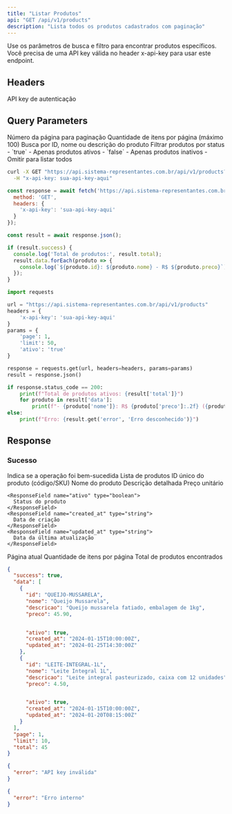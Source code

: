 ```yaml
---
title: "Listar Produtos"
api: "GET /api/v1/products"
description: "Lista todos os produtos cadastrados com paginação"
---
```


<Tip>
Use os parâmetros de busca e filtro para encontrar produtos específicos.
</Tip>

<Warning>
Você precisa de uma API key válida no header x-api-key para usar este endpoint.
</Warning>

## Headers

<ParamField header="x-api-key" type="string" required>
  API key de autenticação
</ParamField>

## Query Parameters

<ParamField query="page" type="number" default="1">
  Número da página para paginação
</ParamField>

<ParamField query="limit" type="number" default="20">
  Quantidade de itens por página (máximo 100)
</ParamField>

<ParamField query="search" type="string">
  Busca por ID, nome ou descrição do produto
</ParamField>

<ParamField query="ativo" type="boolean">
  Filtrar produtos por status
  - `true` - Apenas produtos ativos
  - `false` - Apenas produtos inativos
  - Omitir para listar todos
</ParamField>

<RequestExample>

```bash cURL
curl -X GET "https://api.sistema-representantes.com.br/api/v1/products?page=1&limit=10&ativo=true" \
  -H "x-api-key: sua-api-key-aqui"
```

```javascript JavaScript
const response = await fetch('https://api.sistema-representantes.com.br/api/v1/products?search=queijo', {
  method: 'GET',
  headers: {
    'x-api-key': 'sua-api-key-aqui'
  }
});

const result = await response.json();

if (result.success) {
  console.log('Total de produtos:', result.total);
  result.data.forEach(produto => {
    console.log(`${produto.id}: ${produto.nome} - R$ ${produto.preco}`);
  });
}
```

```python Python
import requests

url = "https://api.sistema-representantes.com.br/api/v1/products"
headers = {
    'x-api-key': 'sua-api-key-aqui'
}
params = {
    'page': 1,
    'limit': 50,
    'ativo': 'true'
}

response = requests.get(url, headers=headers, params=params)
result = response.json()

if response.status_code == 200:
    print(f"Total de produtos ativos: {result['total']}")
    for produto in result['data']:
        print(f"- {produto['nome']}: R$ {produto['preco']:.2f} ({produto['unidade']})")
else:
    print(f"Erro: {result.get('error', 'Erro desconhecido')}")
```

</RequestExample>

## Response

### Sucesso

<ResponseField name="success" type="boolean">
  Indica se a operação foi bem-sucedida
</ResponseField>

<ResponseField name="data" type="array">
  Lista de produtos
  
  <Expandable title="Estrutura do produto">
    <ResponseField name="id" type="string">
      ID único do produto (código/SKU)
    </ResponseField>
    <ResponseField name="nome" type="string">
      Nome do produto
    </ResponseField>
    <ResponseField name="descricao" type="string">
      Descrição detalhada
    </ResponseField>
    <ResponseField name="preco" type="number">
      Preço unitário
    </ResponseField>


    <ResponseField name="ativo" type="boolean">
      Status do produto
    </ResponseField>
    <ResponseField name="created_at" type="string">
      Data de criação
    </ResponseField>
    <ResponseField name="updated_at" type="string">
      Data da última atualização
    </ResponseField>
  </Expandable>
</ResponseField>

<ResponseField name="page" type="number">
  Página atual
</ResponseField>

<ResponseField name="limit" type="number">
  Quantidade de itens por página
</ResponseField>

<ResponseField name="total" type="number">
  Total de produtos encontrados
</ResponseField>

<ResponseExample>

```json 200 - Sucesso
{
  "success": true,
  "data": [
    {
      "id": "QUEIJO-MUSSARELA",
      "nome": "Queijo Mussarela",
      "descricao": "Queijo mussarela fatiado, embalagem de 1kg",
      "preco": 45.90,


      "ativo": true,
      "created_at": "2024-01-15T10:00:00Z",
      "updated_at": "2024-01-25T14:30:00Z"
    },
    {
      "id": "LEITE-INTEGRAL-1L",
      "nome": "Leite Integral 1L",
      "descricao": "Leite integral pasteurizado, caixa com 12 unidades",
      "preco": 4.50,


      "ativo": true,
      "created_at": "2024-01-15T10:00:00Z",
      "updated_at": "2024-01-20T08:15:00Z"
    }
  ],
  "page": 1,
  "limit": 10,
  "total": 45
}
```

```json 401 - Não Autorizado
{
  "error": "API key inválida"
}
```

```json 500 - Erro Interno
{
  "error": "Erro interno"
}
```

</ResponseExample>